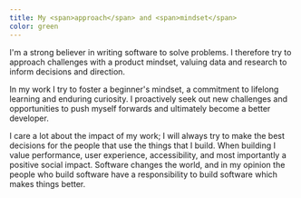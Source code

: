 ```yaml
---
title: My <span>approach</span> and <span>mindset</span>
color: green
---
```


I'm a strong believer in writing software to <span>solve problems</span>. I therefore try to approach challenges with a <span>product mindset</span>, valuing data and research to inform decisions and direction.

In my work I try to foster a <span>beginner's mindset</span>, a commitment to <span>lifelong learning</span> and enduring <span>curiosity</span>. I proactively seek out new challenges and opportunities to push myself forwards and ultimately become a <span>better</span> developer.

I care a lot about the <span>impact</span> of my work; I will always try to make the best decisions for the people that use the things that I build. When building I value performance, user experience, accessibility, and most importantly a <span>positive social impact</span>. Software changes the world, and in my opinion the people who build software have a <span>responsibility</span> to build software which makes things better.
